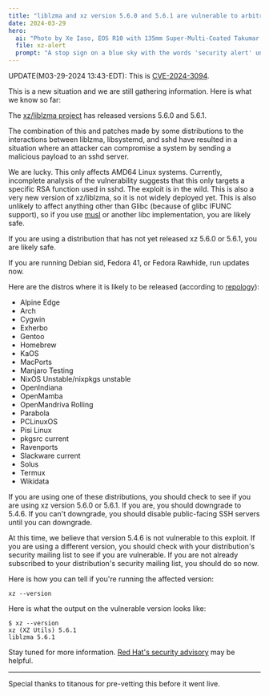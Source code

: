 ```yaml
---
title: "liblzma and xz version 5.6.0 and 5.6.1 are vulnerable to arbitrary code execution compromise"
date: 2024-03-29
hero:
  ai: "Photo by Xe Iaso, EOS R10 with 135mm Super-Multi-Coated Takumar f/3.5"
  file: xz-alert
  prompt: "A stop sign on a blue sky with the words 'security alert' underneath it"
---
```


UPDATE(M03-29-2024 13:43-EDT): This is [CVE-2024-3094](https://nvd.nist.gov/vuln/detail/CVE-2024-3094).

This is a new situation and we are still gathering information. Here is what we know so far:

The [xz/liblzma project](https://github.com/tukaani-project/xz) has released versions 5.6.0 and 5.6.1.

The combination of this and patches made by some distributions to the interactions between liblzma, libsystemd, and sshd have resulted in a situation where an attacker can compromise a system by sending a malicious payload to an sshd server.

We are lucky. This only affects AMD64 Linux systems. Currently, incomplete analysis of the vulnerability suggests that this only targets a specific RSA function used in sshd. The exploit is in the wild. This is also a very new version of xz/liblzma, so it is not widely deployed yet. This is also unlikely to affect anything other than Glibc (because of glibc IFUNC support), so if you use [musl](https://musl.libc.org/) or another libc implementation, you are likely safe.

If you are using a distribution that has not yet released xz 5.6.0 or 5.6.1, you are likely safe.

If you are running Debian sid, Fedora 41, or Fedora Rawhide, run updates now.

Here are the distros where it is likely to be released (according to [repology](https://repology.org/project/xz/versions)):

- Alpine Edge
- Arch
- Cygwin
- Exherbo
- Gentoo
- Homebrew
- KaOS
- MacPorts
- Manjaro Testing
- NixOS Unstable/nixpkgs unstable
- OpenIndiana
- OpenMamba
- OpenMandriva Rolling
- Parabola
- PCLinuxOS
- Pisi Linux
- pkgsrc current
- Ravenports
- Slackware current
- Solus
- Termux
- Wikidata

If you are using one of these distributions, you should check to see if you are using xz version 5.6.0 or 5.6.1. If you are, you should downgrade to 5.4.6. If you can't downgrade, you should disable public-facing SSH servers until you can downgrade.

At this time, we believe that version 5.4.6 is not vulnerable to this exploit. If you are using a different version, you should check with your distribution's security mailing list to see if you are vulnerable. If you are not already subscribed to your distribution's security mailing list, you should do so now.

Here is how you can tell if you're running the affected version:

```
xz --version
```

Here is what the output on the vulnerable version looks like:

```
$ xz --version
xz (XZ Utils) 5.6.1
liblzma 5.6.1
```

Stay tuned for more information. [Red Hat's security advisory](https://www.redhat.com/en/blog/urgent-security-alert-fedora-41-and-rawhide-users) may be helpful.

---

Special thanks to titanous for pre-vetting this before it went live.
